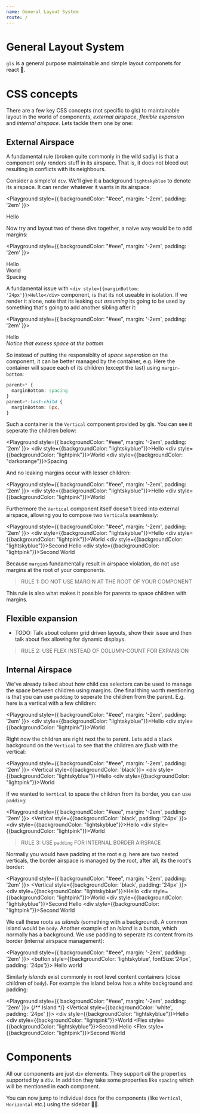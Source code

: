 ```yaml
---
name: General Layout System
route: /
---
```



# General Layout System
`gls` is a general purpose maintainable and simple layout componets for react 🌹. 

# CSS concepts
There are a few key CSS concepts (not specific to gls) to maintainable layout in the world of components, *external airspace*, *flexible expansion* and *internal airspace*. Lets tackle them one by one: 

## External Airspace
A fundamental rule (broken quite commonly in the wild sadly) is that a component only renders stuff in its airspace. That is, it does not bleed out resulting in conflicts with its neighbours. 

Consider a simple'ol `div`. We'll give it a background `lightskyblue` to denote its airspace. It can render whatever it wants in its airspace: 

<Playground style={{ backgroundColor: "#eee", margin: '-2em', padding: '2em' }}>
  <div style={{backgroundColor: 'lightskyblue'}}>Hello</div>
</Playground>

Now try and layout two of these divs together, a naive way would be to add margins:  

<Playground style={{ backgroundColor: "#eee", margin: '-2em', padding: '2em' }}>
  <div style={{backgroundColor: "lightskyblue", marginBottom: '24px'}}>Hello</div>
  <div style={{backgroundColor: "lightpink", marginBottom: '24px'}}>World</div>
  <div style={{backgroundColor: "darkorange"}}>Spacing</div>
</Playground>

A fundamental issue with `<div style={{marginBottom: '24px'}}>Hello</div>` component, is that its not useable in isolation. If we render it alone, note that its leaking out *assuming* its going to be used by something that's going to add another sibling after it: 

<Playground style={{ backgroundColor: "#eee", margin: '-2em', padding: '2em' }}>
  <div style={{backgroundColor: "lightskyblue", marginBottom: '24px'}}>Hello</div>
  <i style={{position:'absolute', bottom:'30px'}}>Notice that excess space at the bottom</i>
</Playground>

So instead of putting the responsiblity of *space seperation* on the component, it can be better managed by the container, e.g. Here the container will space each of its children (except the last) using `margin-bottom`: 

```css
parent>* {
  marginBottom: spacing
}
parent>*:last-child {
  marginBottom: 0px,
}
```

Such a container is the `Vertical` component provided by gls. You can see it seperate the children below:

<Playground style={{ backgroundColor: "#eee", margin: '-2em', padding: '2em' }}>
  <Vertical>
    <div style={{backgroundColor: "lightskyblue"}}>Hello</div>
    <div style={{backgroundColor: "lightpink"}}>World</div>
    <div style={{backgroundColor: "darkorange"}}>Spacing</div>
  </Vertical>
</Playground>

And no leaking margins occur with lesser children:

<Playground style={{ backgroundColor: "#eee", margin: '-2em', padding: '2em' }}>
  <Vertical>
    <div style={{backgroundColor: "lightskyblue"}}>Hello</div>
    <div style={{backgroundColor: "lightpink"}}>World</div>
  </Vertical>
</Playground>

Furthermore the `Vertical` component itself doesn't bleed into external airspace, allowing you to compose two `Vertical`s seamlessly: 

<Playground style={{ backgroundColor: "#eee", margin: '-2em', padding: '2em' }}>
  <Vertical>
    <Vertical>
      <div style={{backgroundColor: "lightskyblue"}}>Hello</div>
      <div style={{backgroundColor: "lightpink"}}>World</div>
    </Vertical>
    <Vertical>
      <div style={{backgroundColor: "lightskyblue"}}>Second Hello</div>
      <div style={{backgroundColor: "lightpink"}}>Second World</div>
    </Vertical>
  </Vertical>
</Playground>

Because `margin`s fundamentally result in airspace violation, do not use margins at the root of your components.

> RULE 1: DO NOT USE MARGIN AT THE ROOT OF YOUR COMPONENT

This rule is also what makes it possible for parents to space children with margins.

## Flexible expansion

* TODO: Talk about column grid driven layouts, show their issue and then talk about flex allowing for dynamic displays. 

> RULE 2: USE FLEX INSTEAD OF COLUMN-COUNT FOR EXPANSION

## Internal Airspace

We've already talked about how child css selectors can be used to manage the space between children using margins. One final thing worth mentioning is that you can use `padding` to seperate the children from the parent. E.g. here is a vertical with a few children: 

<Playground style={{ backgroundColor: "#eee", margin: '-2em', padding: '2em' }}>
  <Vertical>
    <div style={{backgroundColor: "lightskyblue"}}>Hello</div>
    <div style={{backgroundColor: "lightpink"}}>World</div>
  </Vertical>
</Playground>

Right now the children are right next the to parent. Lets add a `black` background on the `Vertical` to see that the children are *flush* with the vertical: 

<Playground style={{ backgroundColor: "#eee", margin: '-2em', padding: '2em' }}>
  <Vertical style={{backgroundColor: 'black'}}>
    <div style={{backgroundColor: "lightskyblue"}}>Hello</div>
    <div style={{backgroundColor: "lightpink"}}>World</div>
  </Vertical>
</Playground>

If we wanted to `Vertical` to space the children from its border, you can use `padding`: 

<Playground style={{ backgroundColor: "#eee", margin: '-2em', padding: '2em' }}>
  <Vertical style={{backgroundColor: 'black', padding: '24px' }}>
    <div style={{backgroundColor: "lightskyblue"}}>Hello</div>
    <div style={{backgroundColor: "lightpink"}}>World</div>
  </Vertical>
</Playground>

> RULE 3: USE `padding` FOR INTERNAL BORDER AIRSPACE

Normally you would have padding at the root e.g. here are two nested verticals, the border airspace is managed by the root, after all, its the root's border: 

<Playground style={{ backgroundColor: "#eee", margin: '-2em', padding: '2em' }}>
  <Vertical style={{backgroundColor: 'black', padding: '24px' }}>
    <Vertical>
      <div style={{backgroundColor: "lightskyblue"}}>Hello</div>
      <div style={{backgroundColor: "lightpink"}}>World</div>
    </Vertical>
    <Vertical>
      <div style={{backgroundColor: "lightskyblue"}}>Second Hello</div>
      <div style={{backgroundColor: "lightpink"}}>Second World</div>
    </Vertical>
  </Vertical>
</Playground>

We call these roots as *islands* (something with a background). A common island would be `body`. Another example of an *island* is a button, which normally has a background. We use padding to seperate its content from its border (internal airspace management):

<Playground style={{ backgroundColor: "#eee", margin: '-2em', padding: '2em' }}>
  <button style={{backgroundColor: 'lightskyblue', fontSize:'24px', padding: '24px'}}>
    Hello world
  </button>
</Playground>

Similarly *islands* exist commonly in root level content containers (close children of `body`). For example the island below has a white background and padding:

<Playground style={{ backgroundColor: "#eee", margin: '-2em', padding: '2em' }}>
  {/** Island */}
  <Vertical style={{backgroundColor: 'white', padding: '24px' }}>
    <Vertical>
      <div style={{backgroundColor: "lightskyblue"}}>Hello</div>
      <div style={{backgroundColor: "lightpink"}}>World</div>
    </Vertical>
    <Horizontal>
      <Flex style={{backgroundColor: "lightskyblue"}}>Second Hello</Flex>
      <Flex style={{backgroundColor: "lightpink"}}>Second World</Flex>
    </Horizontal>
  </Vertical>
</Playground>


# Components
All our components are just `div` elements. They support *all* the properties supported by a `div`. In addition they take some properties like `spacing` which will be mentioned in each component. 

You can now jump to individual docs for the components (like `Vertical`, `Horizontal` etc.) using the sidebar 👍🏻.
